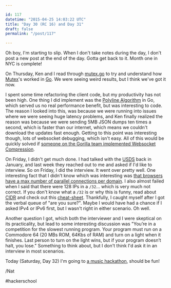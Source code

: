 ```yaml
---

id: 117
datetime: "2015-04-25 14:03:22 UTC"
title: "Day 30 (RC 16) and Day 31"
draft: false
permalink: "/post/117"

---
```


Oh boy, I'm starting to slip. When I don't take notes during the day, I don't post a new post at the end of the day. Gotta get back to it. Month one in NYC is complete!

On Thursday, Ken and I read through [mutex.go](https://golang.org/src/sync/mutex.go?s=712:760#L11) to try and understand how [Mutex](https://en.wikipedia.org/wiki/Mutual_exclusion)'s worked in [Go](https://golang.org/). We were seeing weird results, but I think we've got it now.

I spent some time refactoring the client code, but my productivity has not been high. One thing I did implement was the [Polyline Algorithm](https://developers.google.com/maps/documentation/utilities/polylinealgorithm) in Go, which served us no real performance benefit, but was interesting to code. The reason I looked into this, was because we were running into issues where we were seeing huge latency problems, and Ken finally realized the reason was because we were sending 5MB JSON dumps ten times a second, which is faster than our internet, which means we couldn't download the updates fast enough. Getting to this point was interesting though, lots of websocket debugging, which isn't easy. All of this would be quickly solved if [someone on the Gorilla team implemented Websocket Compression](https://github.com/gorilla/websocket/issues/3).

On Friday, I didn't get much done. I had talked with the [USDS](https://www.whitehouse.gov/digital/united-states-digital-service) back in January, and last week they reached out to me and asked if I'd like to interview. So on Friday, I did the interview. It went over pretty well. One interesting fact that I didn't know which was interesting was [that browsers have a max number of parallel connections per domain](https://stackoverflow.com/questions/985431/max-parallel-http-connections-in-a-browser). I also almost failed when I said that there were 128 IPs in a `/32`... which is very much not correct. If you don't know what a `/32` is or why this is funny, read about [CIDR](https://en.wikipedia.org/wiki/Classless_Inter-Domain_Routing) and check out this [cheat-sheet](http://bradthemad.org/tech/notes/cidr_subnets.php). Thankfully, I caught myself after I got the verbal queue of "are you sure?". Maybe I would have had a chance if I asked IPv4 or IPv6 first, but I wasn't right in either scenario. Oh well.

Another question I got, which both the interviewer and I were skeptical on its practicality, but lead to some interesting discussion was "You’re in a competition for the slowest running program. Your program must run on a Commodore 64 (20 MBs ROM, 64Kbs of RAM) and turn on a light when it finishes. Last person to turn on the light wins, but if your program doesn’t halt, you lose." Something to think about, but I don't think I'd ask it in an interview in most scenarios.

Today (Saturday, Day 32) I'm going to [a music hackathon](http://monthlymusichackathon.org/post/115585146087/soundscapes), should be fun!

/Nat

#hackerschool

